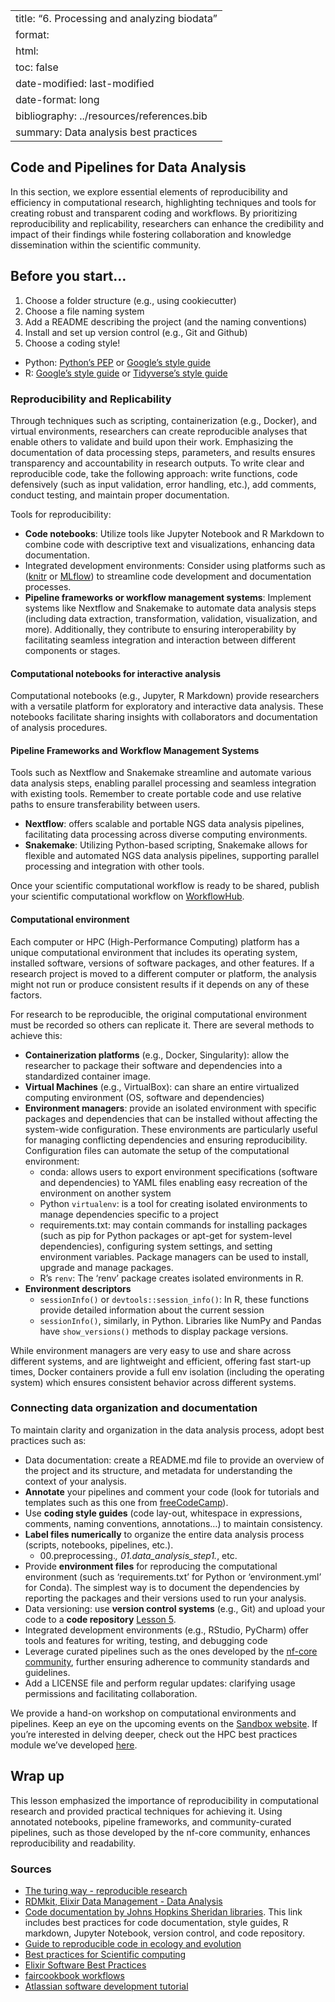 
---
title: "6. Processing and analyzing biodata"
format: 
  html:
    toc: false
date-modified: last-modified
date-format: long
bibliography: ../resources/references.bib
summary: Data analysis best practices
---
## Code and Pipelines for Data Analysis

In this section, we explore essential elements of reproducibility and efficiency in computational research, highlighting techniques and tools for creating robust and transparent coding and workflows. By prioritizing reproducibility and replicability, researchers can enhance the credibility and impact of their findings while fostering collaboration and knowledge dissemination within the scientific community.

:::{.callout-tip}
# Before you start...
1. Choose a folder structure (e.g., using cookiecutter)
2. Choose a file naming system 
3. Add a README describing the project (and the naming conventions)
4. Install and set up version control (e.g., Git and Github)
5. Choose a coding style!
- Python: [Python's PEP](https://peps.python.org/pep-0008/) or [Google's style guide](https://google.github.io/styleguide/pyguide.html)
- R: [Google's style guide](https://google.github.io/styleguide/Rguide.html) or [Tidyverse's style guide](https://style.tidyverse.org/)
:::

### Reproducibility and Replicability

Through techniques such as scripting, containerization (e.g., Docker), and virtual environments, researchers can create reproducible analyses that enable others to validate and build upon their work. Emphasizing the documentation of data processing steps, parameters, and results ensures transparency and accountability in research outputs. To write clear and reproducible code, take the following approach: write functions, code defensively (such as input validation, error handling, etc.), add comments, conduct testing, and maintain proper documentation.

Tools for reproducibility:

- **Code notebooks**: Utilize tools like Jupyter Notebook and R Markdown to combine code with descriptive text and visualizations, enhancing data documentation.  
- Integrated development environments: Consider using platforms such as ([knitr](https://yihui.org/knitr/) or [MLflow](https://mlflow.org/)) to streamline code development and documentation processes.
- **Pipeline frameworks or workflow management systems**: Implement systems like Nextflow and Snakemake to automate data analysis steps (including data extraction, transformation, validation, visualization, and more). Additionally, they contribute to ensuring interoperability by facilitating seamless integration and interaction between different components or stages.  

#### Computational notebooks for interactive analysis
Computational notebooks (e.g., Jupyter, R Markdown) provide researchers with a versatile platform for exploratory and interactive data analysis. These notebooks facilitate sharing insights with collaborators and documentation of analysis procedures.

#### Pipeline Frameworks and Workflow Management Systems
Tools such as Nextflow and Snakemake streamline and automate various data analysis steps, enabling parallel processing and seamless integration with existing tools. Remember to create portable code and use relative paths to ensure transferability between users. 

- **Nextflow**: offers scalable and portable NGS data analysis pipelines, facilitating data processing across diverse computing environments.
- **Snakemake**: Utilizing Python-based scripting, Snakemake allows for flexible and automated NGS data analysis pipelines, supporting parallel processing and integration with other tools.

Once your scientific computational workflow is ready to be shared, publish your scientific computational workflow on [WorkflowHub](https://workflowhub.eu/).

#### Computational environment 

Each computer or HPC (High-Performance Computing) platform has a unique computational environment that includes its operating system, installed software, versions of software packages, and other features. If a research project is moved to a different computer or platform, the analysis might not run or produce consistent results if it depends on any of these factors.

For research to be reproducible, the original computational environment must be recorded so others can replicate it. There are several methods to achieve this: 

- **Containerization platforms** (e.g., Docker, Singularity): allow the researcher to package their software and dependencies into a standardized container image.
- **Virtual Machines** (e.g., VirtualBox): can share an entire virtualized computing environment (OS, software and dependencies)
- **Environment managers**: provide an isolated environment with specific packages and dependencies that can be installed without affecting the system-wide configuration. These environments are particularly useful for managing conflicting dependencies and ensuring reproducibility. Configuration files can automate the setup of the computational environment: 
  - conda: allows users to export environment specifications (software and dependencies) to YAML files enabling easy recreation of the environment on another system
  - Python `virtualenv`: is a tool for creating isolated environments to manage dependencies specific to a project
  - requirements.txt: may contain commands for installing packages (such as pip for Python packages or apt-get for system-level dependencies), configuring system settings, and setting environment variables. Package managers can be used to install, upgrade and manage packages. 
  - R's `renv`: The 'renv' package creates isolated environments in R.
- **Environment descriptors**
  - `sessionInfo()` or `devtools::session_info()`: In R, these functions provide detailed information about the current session
  - `sessionInfo()`, similarly, in Python. Libraries like NumPy and Pandas have `show_versions()` methods to display package versions.

While environment managers are very easy to use and share across different systems, and are lightweight and efficient, offering fast start-up times, Docker containers provide a full env isolation (including the operating system) which ensures consistent behavior across different systems. 

### Connecting data organization and documentation

To maintain clarity and organization in the data analysis process, adopt best practices such as:

- Data documentation: create a README.md file to provide an overview of the project and its structure, and metadata for understanding the context of your analysis. 
- **Annotate** your pipelines and comment your code (look for tutorials and templates such as this one from [freeCodeCamp](https://www.freecodecamp.org/news/code-comments-the-good-the-bad-and-the-ugly-be9cc65fbf83/)).
- Use **coding style guides** (code lay-out, whitespace in expressions, comments, naming conventions, annotations...) to maintain consistency.
- **Label files numerically** to organize the entire data analysis process (scripts, notebooks, pipelines, etc.).
  - 00.preprocessing.*, 01.data_analysis_step1.*, etc. 
- Provide **environment files** for reproducing the computational environment (such as 'requirements.txt' for Python or 'environment.yml' for Conda). The simplest way is to document the dependencies by reporting the packages and their versions used to run your analysis. 
- Data versioning: use **version control systems** (e.g., Git) and upload your code to a **code repository** [Lesson 5](./05_VC.qmd). 
- Integrated development environments (e.g., RStudio, PyCharm) offer tools and features for writing, testing, and debugging code
- Leverage curated pipelines such as the ones developed by the [nf-core community](https://nf-co.re/), further ensuring adherence to community standards and guidelines.
- Add a LICENSE file and perform regular updates: clarifying usage permissions and facilitating collaboration.


:::{.callout-warning title="Practical HPC pipes"}
We provide a hand-on workshop on computational environments and pipelines. Keep an eye on the upcoming events on the [Sandbox website](https://hds-sandbox.github.io/news.html). If you're interested in delving deeper, check out the HPC best practices module we’ve developed [here](https://hds-sandbox.github.io/HPC-lab/). 
:::

## Wrap up
This lesson emphasized the importance of reproducibility in computational research and provided practical techniques for achieving it. Using annotated notebooks, pipeline frameworks, and community-curated pipelines, such as those developed by the nf-core community, enhances reproducibility and readability. 

### Sources
- [The turing way - reproducible research](https://the-turing-way.netlify.app/reproducible-research)
- [RDMkit, Elixir Data Management - Data Analysis](https://rdmkit.elixir-europe.org/data_analysis)
- [Code documentation by Johns Hopkins Sheridan libraries](https://guides.library.jhu.edu/c.php?g=1096705&p=8066729). This link includes best practices for code documentation, style guides, R markdown, Jupyter Notebook, version control, and code repository. 
- [Guide to reproducible code in ecology and evolution](https://www.britishecologicalsociety.org/wp-content/uploads/2017/12/guide-to-reproducible-code.pdf)
- [Best practices for Scientific computing](https://journals.plos.org/plosbiology/article?id=10.1371/journal.pbio.1001745)
- [Elixir Software Best Practices](https://elixir-europe.org/platforms/tools/software-best-practices)
- [faircookbook workflows](https://faircookbook.elixir-europe.org/content/recipes/applied-examples/fair-workflows.html)
- [Atlassian software development tutorial](https://www.atlassian.com/git/tutorials)

<!-- script to open links in a new tab, add at the end -->
<script>
document.addEventListener('DOMContentLoaded', function () {
    var links = document.querySelectorAll('a');
    links.forEach(function(link) {
        link.setAttribute('target', '_blank');
    });
});
</script>

